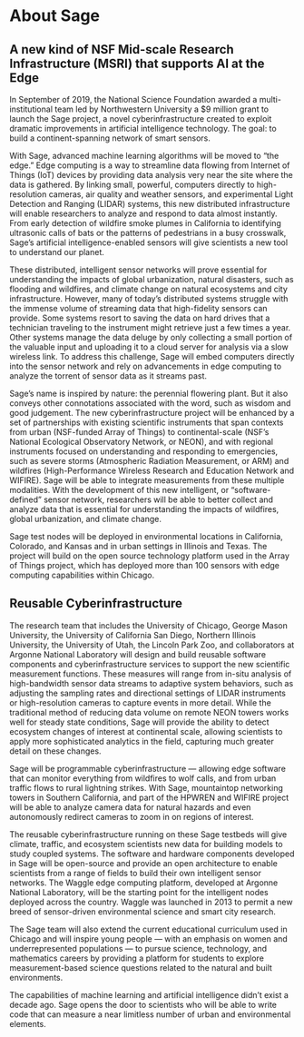 
# About Sage


## A new kind of NSF Mid-scale Research Infrastructure (MSRI) that supports AI at the Edge

In September of 2019, the National Science Foundation awarded a multi-institutional team led by Northwestern University a $9 million grant to launch the Sage project, a novel cyberinfrastructure created to exploit dramatic improvements in artificial intelligence technology. The goal: to build a continent-spanning network of smart sensors.

With Sage, advanced machine learning algorithms will be moved to “the edge.” Edge computing is a way to streamline data flowing from Internet of Things (IoT) devices by providing data analysis very near the site where the data is gathered. By linking small, powerful, computers directly to high-resolution cameras, air quality and weather sensors, and experimental Light Detection and Ranging (LIDAR) systems, this new distributed infrastructure will enable researchers to analyze and respond to data almost instantly. From early detection of wildfire smoke plumes in California to identifying ultrasonic calls of bats or the patterns of pedestrians in a busy crosswalk, Sage’s artificial intelligence-enabled sensors will give scientists a new tool to understand our planet.


These distributed, intelligent sensor networks will prove essential for understanding the impacts of global urbanization, natural disasters, such as flooding and wildfires, and climate change on natural ecosystems and city infrastructure. However, many of today’s distributed systems struggle with the immense volume of streaming data that high-fidelity sensors can provide. Some systems resort to saving the data on hard drives that a technician traveling to the instrument might retrieve just a few times a year. Other systems manage the data deluge by only collecting a small portion of the valuable input and uploading it to a cloud server for analysis via a slow wireless link. To address this challenge, Sage will embed computers directly into the sensor network and rely on advancements in edge computing to analyze the torrent of sensor data as it streams past.

Sage’s name is inspired by nature: the perennial flowering plant. But it also conveys other connotations associated with the word, such as wisdom and good judgement. The new cyberinfrastructure project will be enhanced by a set of partnerships with existing scientific instruments that span contexts from urban (NSF-funded Array of Things) to continental-scale (NSF’s National Ecological Observatory Network, or NEON), and with regional instruments focused on understanding and responding to emergencies, such as severe storms (Atmospheric Radiation Measurement, or ARM) and wildfires (High-Performance Wireless Research and Education Network and WIFIRE). Sage will be able to integrate measurements from these multiple modalities. With the development of this new intelligent, or “software-defined” sensor network, researchers will be able to better collect and analyze data that is essential for understanding the impacts of wildfires, global urbanization, and climate change.

Sage test nodes will be deployed in environmental locations in California, Colorado, and Kansas and in urban settings in Illinois and Texas. The project will build on the open source technology platform used in the Array of Things project, which has deployed more than 100 sensors with edge computing capabilities within Chicago.

## Reusable Cyberinfrastructure
The research team that includes the University of Chicago, George Mason University, the University of California San Diego, Northern Illinois University, the University of Utah, the Lincoln Park Zoo, and collaborators at Argonne National Laboratory will design and build reusable software components and cyberinfrastructure services to support the new scientific measurement functions. These measures will range from in-situ analysis of high-bandwidth sensor data streams to adaptive system behaviors, such as adjusting the sampling rates and directional settings of LIDAR instruments or high-resolution cameras to capture events in more detail.  While the traditional method of reducing data volume on remote NEON towers works well for steady state conditions, Sage will provide the ability to detect ecosystem changes of interest at continental scale, allowing scientists to apply more sophisticated analytics in the field, capturing much greater detail on these changes.

Sage will be programmable cyberinfrastructure — allowing edge software that can monitor everything from wildfires to wolf calls, and from urban traffic flows to rural lightning strikes.  With Sage, mountaintop networking towers in Southern California, and part of the HPWREN and WIFIRE project will be able to analyze camera data for natural hazards and even autonomously redirect cameras to zoom in on regions of interest.

The reusable cyberinfrastructure running on these Sage testbeds will give climate, traffic, and ecosystem scientists new data for building models to study coupled systems. The software and hardware components developed in Sage will be open-source and provide an open architecture to enable scientists from a range of fields to build their own intelligent sensor networks. The Waggle edge computing platform, developed at Argonne National Laboratory, will be the starting point for the intelligent nodes deployed across the country.  Waggle was launched in 2013 to permit a new breed of sensor-driven environmental science and smart city research.

The Sage team will also extend the current educational curriculum used in Chicago and will inspire young people — with an emphasis on women and underrepresented populations — to pursue science, technology, and mathematics careers by providing a platform for students to explore measurement-based science questions related to the natural and built environments.

The capabilities of machine learning and artificial intelligence didn’t exist a decade ago.  Sage opens the door to scientists who will be able to write code that can measure a near limitless number of urban and environmental elements.
